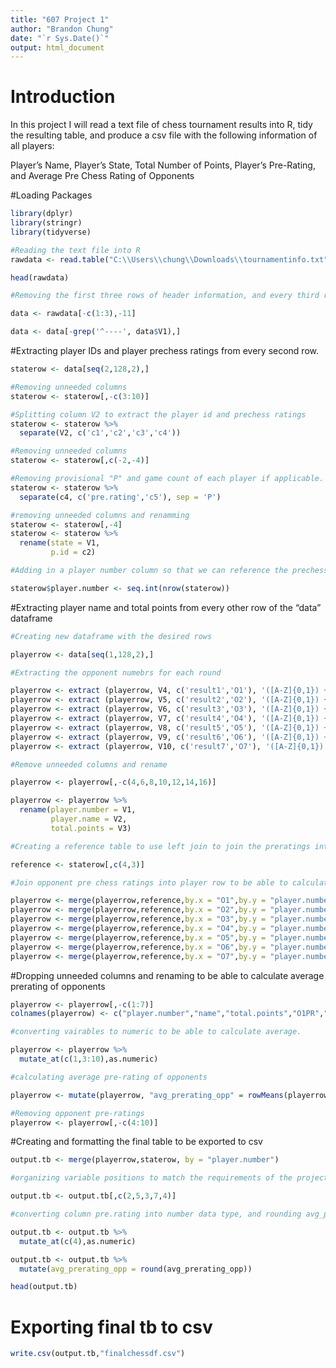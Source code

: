 ---
title: "607 Project 1"
author: "Brandon Chung"
date: "`r Sys.Date()`"
output: html_document
---

# Introduction
In this project I will read a text file of chess tournament results into R, tidy the resulting table, and produce a csv file with the following information of all players:
 
  Player’s Name, Player’s State, Total Number of Points, Player’s Pre-Rating, and Average Pre Chess Rating of Opponents

#Loading Packages
```{r}
library(dplyr)
library(stringr)
library(tidyverse)
```

```{r}
#Reading the text file into R
rawdata <- read.table("C:\\Users\\chung\\Downloads\\tournamentinfo.txt", sep = "|", fill = TRUE)

head(rawdata)
```

```{r}
#Removing the first three rows of header information, and every third row (used in the text file to seperate information from one player to the next). This leaves us with increments of two rows (each pair corresponds to the player and their performance in the tournament)

data <- rawdata[-c(1:3),-11]

data <- data[-grep('^----', data$V1),]
```

#Extracting player IDs and player prechess ratings from every second row.
```{r}

staterow <- data[seq(2,128,2),]

#Removing unneeded columns
staterow <- staterow[,-c(3:10)]

#Splitting column V2 to extract the player id and prechess ratings
staterow <- staterow %>%
  separate(V2, c('c1','c2','c3','c4'))

#Removing unneeded columns
staterow <- staterow[,c(-2,-4)]

#Removing provisional "P" and game count of each player if applicable.
staterow <- staterow %>%
  separate(c4, c('pre.rating','c5'), sep = 'P')

#removing unneeded columns and renamming 
staterow <- staterow[,-4]
staterow <- staterow %>%
  rename(state = V1,
         p.id = c2)

#Adding in a player number column so that we can reference the prechess ratings 

staterow$player.number <- seq.int(nrow(staterow))
```
#Extracting player name and total points from every other row of the "data" dataframe

```{r}
#Creating new dataframe with the desired rows

playerrow <- data[seq(1,128,2),]
```

```{r}
#Extracting the opponent numebrs for each round

playerrow <- extract (playerrow, V4, c('result1','O1'), '([A-Z]{0,1}) +([0-9]{0,2})')
playerrow <- extract (playerrow, V5, c('result2','O2'), '([A-Z]{0,1}) +([0-9]{0,2})')
playerrow <- extract (playerrow, V6, c('result3','O3'), '([A-Z]{0,1}) +([0-9]{0,2})')
playerrow <- extract (playerrow, V7, c('result4','O4'), '([A-Z]{0,1}) +([0-9]{0,2})')
playerrow <- extract (playerrow, V8, c('result5','O5'), '([A-Z]{0,1}) +([0-9]{0,2})')
playerrow <- extract (playerrow, V9, c('result6','O6'), '([A-Z]{0,1}) +([0-9]{0,2})')
playerrow <- extract (playerrow, V10, c('result7','O7'), '([A-Z]{0,1}) +([0-9]{0,2})')
```
```{r}
#Remove unneeded columns and rename 

playerrow <- playerrow[,-c(4,6,8,10,12,14,16)]

playerrow <- playerrow %>%
  rename(player.number = V1,
         player.name = V2,
         total.points = V3)
```

```{r}
#Creating a reference table to use left join to join the preratings into the player row data table

reference <- staterow[,c(4,3)]
```

```{r}
#Join opponent pre chess ratings into player row to be able to calculate the average of opponent ratings.

playerrow <- merge(playerrow,reference,by.x = "O1",by.y = "player.number", sort = FALSE, all.x=TRUE)
playerrow <- merge(playerrow,reference,by.x = "O2",by.y = "player.number", sort = FALSE, all.x=TRUE)
playerrow <- merge(playerrow,reference,by.x = "O3",by.y = "player.number", sort = FALSE, all.x=TRUE)
playerrow <- merge(playerrow,reference,by.x = "O4",by.y = "player.number", sort = FALSE, all.x=TRUE)
playerrow <- merge(playerrow,reference,by.x = "O5",by.y = "player.number", sort = FALSE, all.x=TRUE)
playerrow <- merge(playerrow,reference,by.x = "O6",by.y = "player.number", sort = FALSE, all.x=TRUE)
playerrow <- merge(playerrow,reference,by.x = "O7",by.y = "player.number", sort = FALSE, all.x=TRUE)

```

#Dropping unneeded columns and renaming to be able to calculate average prerating of opponents
```{r}
playerrow <- playerrow[,-c(1:7)]
colnames(playerrow) <- c("player.number","name","total.points","O1PR","O2PR","O3PR","O4PR","O5PR","O6PR","O7PR")
```

```{r}
#converting vairables to numeric to be able to calculate average.

playerrow <- playerrow %>%
  mutate_at(c(1,3:10),as.numeric)

#calculating average pre-rating of opponents

playerrow <- mutate(playerrow, "avg_prerating_opp" = rowMeans(playerrow[,4:10], na.rm = TRUE))
```

```{r}
#Removing opponent pre-ratings
playerrow <- playerrow[,-c(4:10)]

```
#Creating and formatting the final table to be exported to csv

```{r}
output.tb <- merge(playerrow,staterow, by = "player.number")

#organizing variable positions to match the requirements of the project

output.tb <- output.tb[,c(2,5,3,7,4)]

#converting column pre.rating into number data type, and rounding avg_prerating_opp

output.tb <- output.tb %>%
  mutate_at(c(4),as.numeric)

output.tb <- output.tb %>%
  mutate(avg_prerating_opp = round(avg_prerating_opp))

head(output.tb)
```
# Exporting final tb to csv

```{r}
write.csv(output.tb,"finalchessdf.csv")
```










